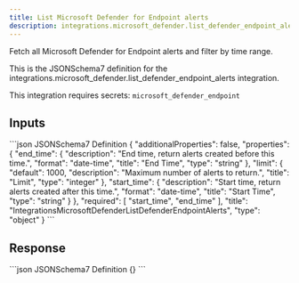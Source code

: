 ```yaml
---
title: List Microsoft Defender for Endpoint alerts
description: integrations.microsoft_defender.list_defender_endpoint_alerts
---
```


Fetch all Microsoft Defender for Endpoint alerts and filter by time range.

This is the JSONSchema7 definition for the integrations.microsoft_defender.list_defender_endpoint_alerts integration.

This integration requires secrets: `microsoft_defender_endpoint`

## Inputs

<CodeGroup>
```json JSONSchema7 Definition
{
    "additionalProperties": false,
    "properties": {
        "end_time": {
            "description": "End time, return alerts created before this time.",
            "format": "date-time",
            "title": "End Time",
            "type": "string"
        },
        "limit": {
            "default": 1000,
            "description": "Maximum number of alerts to return.",
            "title": "Limit",
            "type": "integer"
        },
        "start_time": {
            "description": "Start time, return alerts created after this time.",
            "format": "date-time",
            "title": "Start Time",
            "type": "string"
        }
    },
    "required": [
        "start_time",
        "end_time"
    ],
    "title": "IntegrationsMicrosoftDefenderListDefenderEndpointAlerts",
    "type": "object"
}
```

</CodeGroup>

## Response

<CodeGroup>
```json JSONSchema7 Definition
{}
```

</CodeGroup>
